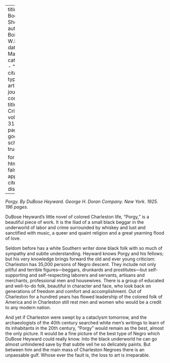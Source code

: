 
---
title: 'Our Book Shelf'
author: Du Bois, W.E.B.
date: Mar. 1926
categories: 
  - ""
citation: 
  type: article-journal
  container-title: The Crisis
  volume: 31
  issue: 5
  page: 240
google-scholar: true

format:
  html:
    toc: false
    appendix-cite-as: display
---


*Porgy. By DuBose Heyward. George H. Doran Company. New York. 1925. 196 pages.*

DuBose Heyward's little novel of colored Charleston life, "Porgy," is a beautiful piece of work. It is the Iliad of a small black beggar in the underworld of labor and crime surrounded by whiskey and lust and sanctified with music, a queer and quaint religion and a great yearning flood of love. 

Seldom before has a white Southern writer done black folk with so much of sympathy and subtle understanding. Heyward knows Porgy and his fellows; but his very knowledge brings forward the old and ever young criticism: Charleston has 35,000 persons of Negro descent. They include not only pitiful and terrible figures---beggars, drunkards and prostitutes---but self-supporting and self-respecting laborers and servants, artisans and merchants, professional men and housewives. There is a group of educated and well-to-do folk, beautiful in character and face, who look back on generations of freedom and comfort and accomplishment. Out of Charleston for a hundred years has flowed leadership of the colored folk of America and in Charleston still rest men and women who would be a credit to any modern nation. 

 And yet if Charleston were swept by a cataclysm tomorrow, and the archaeologists of the 40th century searched white men's writings to learn of its inhabitants in the 20th century, "Porgy" would remain as the best, almost the only picture. It would be a fine picture of the best type of Negro which DuBose Heyward could really know. Into the black underworld he can go almost unhindered save by that subtle veil he so delicately paints. But between him and the main mass of Charleston Negroes there is an unpassable gulf. Whose ever the fault is, the loss to art is irreparable. 

